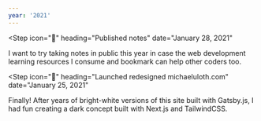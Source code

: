 ```yaml
---
year: '2021'
---
```


<Step
  icon="📝"
  heading="Published notes"
  date="January 28, 2021"
>
  I want to try taking notes in public this year in case the web development learning resources I consume and bookmark can help other coders too. 
</Step>

<Step
  icon="🎨"
  heading="Launched redesigned michaeluloth.com"
  date="January 25, 2021"
>
  Finally! After years of bright-white versions of this site built with Gatsby.js, I had fun creating a dark concept built with Next.js and TailwindCSS.
</Step>